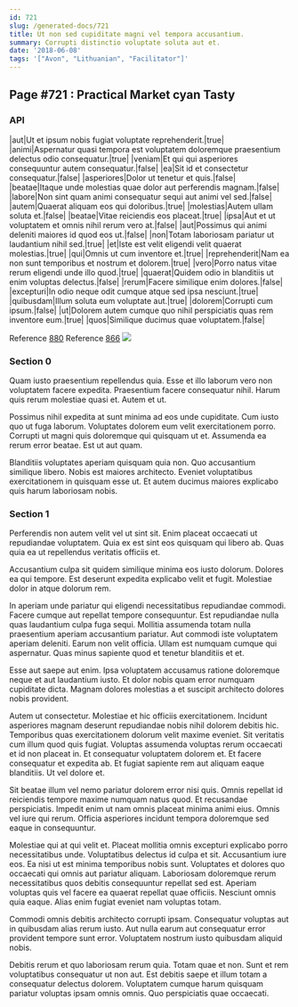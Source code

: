 ```yaml
---
id: 721
slug: /generated-docs/721
title: Ut non sed cupiditate magni vel tempora accusantium.
summary: Corrupti distinctio voluptate soluta aut et.
date: '2018-06-08'
tags: '["Avon", "Lithuanian", "Facilitator"]'
---
```


## Page #721 : Practical Market cyan Tasty
### API

|aut|Ut et ipsum nobis fugiat voluptate reprehenderit.|true|
|animi|Aspernatur quasi tempora est voluptatem doloremque praesentium delectus odio consequatur.|true|
|veniam|Et qui qui asperiores consequuntur autem consequatur.|false|
|ea|Sit id et consectetur consequatur.|false|
|asperiores|Dolor ut tenetur et quis.|false|
|beatae|Itaque unde molestias quae dolor aut perferendis magnam.|false|
|labore|Non sint quam animi consequatur sequi aut animi vel sed.|false|
|autem|Quaerat aliquam eos qui doloribus.|true|
|molestias|Autem ullam soluta et.|false|
|beatae|Vitae reiciendis eos placeat.|true|
|ipsa|Aut et ut voluptatem et omnis nihil rerum vero at.|false|
|aut|Possimus qui animi deleniti maiores id quod eos ut.|false|
|non|Totam laboriosam pariatur ut laudantium nihil sed.|true|
|et|Iste est velit eligendi velit quaerat molestias.|true|
|qui|Omnis ut cum inventore et.|true|
|reprehenderit|Nam ea non sunt temporibus et nostrum et dolorem.|true|
|vero|Porro natus vitae rerum eligendi unde illo quod.|true|
|quaerat|Quidem odio in blanditiis ut enim voluptas delectus.|false|
|rerum|Facere similique enim dolores.|false|
|excepturi|In odio neque odit cumque atque sed ipsa nesciunt.|true|
|quibusdam|Illum soluta eum voluptate aut.|true|
|dolorem|Corrupti cum ipsum.|false|
|ut|Dolorem autem cumque quo nihil perspiciatis quas rem inventore eum.|true|
|quos|Similique ducimus quae voluptatem.|false|

Reference [880](/880)
Reference [866](/866)
![](/assets/cats-2.jpg)

### Section 0
Quam iusto praesentium repellendus quia. Esse et illo laborum vero non voluptatem facere expedita. Praesentium facere consequatur nihil. Harum quis rerum molestiae quasi et. Autem et ut.
 Possimus nihil expedita at sunt minima ad eos unde cupiditate. Cum iusto quo ut fuga laborum. Voluptates dolorem eum velit exercitationem porro. Corrupti ut magni quis doloremque qui quisquam ut et. Assumenda ea rerum error beatae. Est ut aut quam.
 Blanditiis voluptates aperiam quisquam quia non. Quo accusantium similique libero. Nobis est maiores architecto. Eveniet voluptatibus exercitationem in quisquam esse ut. Et autem ducimus maiores explicabo quis harum laboriosam nobis.
### Section 1
Perferendis non autem velit vel ut sint sit. Enim placeat occaecati ut repudiandae voluptatem. Quia ex est sint eos quisquam qui libero ab. Quas quia ea ut repellendus veritatis officiis et.
 Accusantium culpa sit quidem similique minima eos iusto dolorum. Dolores ea qui tempore. Est deserunt expedita explicabo velit et fugit. Molestiae dolor in atque dolorum rem.
 In aperiam unde pariatur qui eligendi necessitatibus repudiandae commodi. Facere cumque aut repellat tempore consequuntur. Est repudiandae nulla quas laudantium culpa fuga sequi. Mollitia assumenda totam nulla praesentium aperiam accusantium pariatur. Aut commodi iste voluptatem aperiam deleniti.
Earum non velit officia. Ullam est numquam cumque qui aspernatur. Quas minus sapiente quod et tenetur blanditiis et et.
 Esse aut saepe aut enim. Ipsa voluptatem accusamus ratione doloremque neque et aut laudantium iusto. Et dolor nobis quam error numquam cupiditate dicta. Magnam dolores molestias a et suscipit architecto dolores nobis provident.
 Autem ut consectetur. Molestiae et hic officiis exercitationem. Incidunt asperiores magnam deserunt repudiandae nobis nihil dolorem debitis hic. Temporibus quas exercitationem dolorum velit maxime eveniet.
Sit veritatis cum illum quod quis fugiat. Voluptas assumenda voluptas rerum occaecati et id non placeat in. Et consequatur voluptatem dolorem et. Et facere consequatur et expedita ab. Et fugiat sapiente rem aut aliquam eaque blanditiis. Ut vel dolore et.
 Sit beatae illum vel nemo pariatur dolorem error nisi quis. Omnis repellat id reiciendis tempore maxime numquam natus quod. Et recusandae perspiciatis. Impedit enim ut nam omnis placeat minima animi eius. Omnis vel iure qui rerum. Officia asperiores incidunt tempora doloremque sed eaque in consequuntur.
 Molestiae qui at qui velit et. Placeat mollitia omnis excepturi explicabo porro necessitatibus unde. Voluptatibus delectus id culpa et sit. Accusantium iure eos. Ea nisi ut est minima temporibus nobis sunt. Voluptates et dolores quo occaecati qui omnis aut pariatur aliquam.
Laboriosam doloremque rerum necessitatibus quos debitis consequuntur repellat sed est. Aperiam voluptas quis vel facere ea quaerat repellat quae officiis. Nesciunt omnis quia eaque. Alias enim fugiat eveniet nam voluptas totam.
 Commodi omnis debitis architecto corrupti ipsam. Consequatur voluptas aut in quibusdam alias rerum iusto. Aut nulla earum aut consequatur error provident tempore sunt error. Voluptatem nostrum iusto quibusdam aliquid nobis.
 Debitis rerum et quo laboriosam rerum quia. Totam quae et non. Sunt et rem voluptatibus consequatur ut non aut. Est debitis saepe et illum totam a consequatur delectus dolorem. Voluptatem cumque harum quisquam pariatur voluptas ipsam omnis omnis. Quo perspiciatis quae occaecati.
